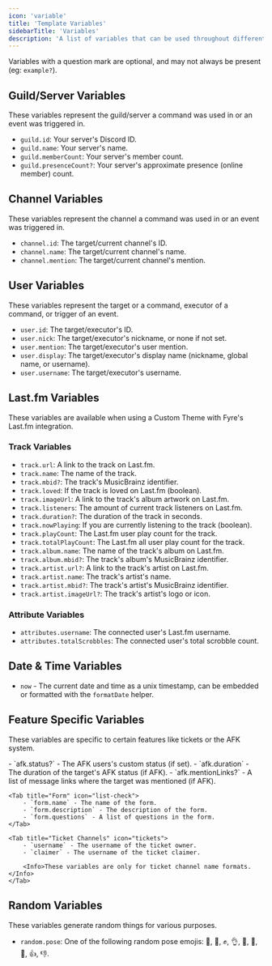 ```yaml
---
icon: 'variable'
title: 'Template Variables'
sidebarTitle: 'Variables'
description: 'A list of variables that can be used throughout different parts of Fyre like Last.fm and tickets.'
---
```


<Info>Variables with a question mark are optional, and may not always be present (eg: `example?`).</Info>

## Guild/Server Variables
These variables represent the guild/server a command was used in or an event was triggered in.

- `guild.id`: Your server's Discord ID.
- `guild.name`: Your server's name.
- `guild.memberCount`: Your server's member count.
- `guild.presenceCount?`: Your server's approximate presence (online member) count.


## Channel Variables
These variables represent the channel a command was used in or an event was triggered in.

- `channel.id`: The target/current channel's ID.
- `channel.name`: The target/current channel's name.
- `channel.mention`: The target/current channel's mention.


## User Variables
These variables represent the target or a command, executor of a command, or trigger of an event.

- `user.id`: The target/executor's ID.
- `user.nick`: The target/executor's nickname, or none if not set.
- `user.mention`: The target/executor's user mention.
- `user.display`: The target/executor's display name (nickname, global name, or username).
- `user.username`: The target/executor's username.


## Last.fm Variables
These variables are available when using a Custom Theme with Fyre's Last.fm integration.

### Track Variables

- `track.url`: A link to the track on Last.fm.
- `track.name`: The name of the track.
- `track.mbid?`: The track's MusicBrainz identifier.
- `track.loved`: If the track is loved on Last.fm (boolean).
- `track.imageUrl`: A link to the track's album artwork on Last.fm.
- `track.listeners`: The amount of current track listeners on Last.fm.
- `track.duration?`: The duration of the track in seconds.
- `track.nowPlaying`: If you are currently listening to the track (boolean).
- `track.playCount`: The Last.fm user play count for the track.
- `track.totalPlayCount`: The Last.fm all user play count for the track.
- `track.album.name`: The name of the track's album on Last.fm.
- `track.album.mbid?`: The track's album's MusicBrainz identifier.
- `track.artist.url?`: A link to the track's artist on Last.fm.
- `track.artist.name`: The track's artist's name.
- `track.artist.mbid?`: The track's artist's MusicBrainz identifier.
- `track.artist.imageUrl?`: The track's artist's logo or icon.

### Attribute Variables

- `attributes.username`: The connected user's Last.fm username.
- `attributes.totalScrobbles`: The connected user's total scrobble count.


## Date & Time Variables
- `now` - The current date and time as a unix timestamp, can be embedded or formatted with the `formatDate` helper.


## Feature Specific Variables
These variables are specific to certain features like tickets or the AFK system.

<Tabs>
    <Tab title="AFK" icon="moon">
        - `afk.status?` - The AFK users's custom status (if set).
        - `afk.duration` - The duration of the target's AFK status (if AFK).
        - `afk.mentionLinks?` - A list of message links where the target was mentioned (if AFK).
    </Tab>

    <Tab title="Form" icon="list-check">
        - `form.name` - The name of the form.
        - `form.description` - The description of the form.
        - `form.questions` - A list of questions in the form.
    </Tab>

    <Tab title="Ticket Channels" icon="tickets">
        - `username` - The username of the ticket owner.
        - `claimer` - The username of the ticket claimer.

        <Info>These variables are only for ticket channel name formats.</Info>
    </Tab>
</Tabs>


## Random Variables
These variables generate random things for various purposes.

- `random.pose`: One of the following random pose emojis: 🫡, 👊, ✊, 👌, 🤌, 🤏, 🤟, 👍, 👎.
